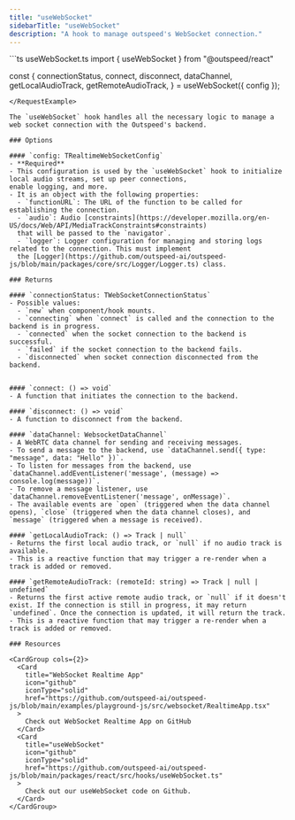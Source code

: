 ```yaml
---
title: "useWebSocket"
sidebarTitle: "useWebSocket"
description: "A hook to manage outspeed's WebSocket connection."
---
```


<RequestExample>
```ts useWebSocket.ts
import { useWebSocket } from "@outspeed/react"

const {
    connectionStatus,
    connect,
    disconnect,
    dataChannel,
    getLocalAudioTrack,
    getRemoteAudioTrack,
} = useWebSocket({
  config
});

```
</RequestExample>

The `useWebSocket` hook handles all the necessary logic to manage a web socket connection with the Outspeed's backend.

### Options

#### `config: TRealtimeWebSocketConfig`
- **Required**
- This configuration is used by the `useWebSocket` hook to initialize local audio streams, set up peer connections,
enable logging, and more.
- It is an object with the following properties:
  - `functionURL`: The URL of the function to be called for establishing the connection.
  - `audio`: Audio [constraints](https://developer.mozilla.org/en-US/docs/Web/API/MediaTrackConstraints#constraints) 
  that will be passed to the `navigator`.
  - `logger`: Logger configuration for managing and storing logs related to the connection. This must implement
  the [Logger](https://github.com/outspeed-ai/outspeed-js/blob/main/packages/core/src/Logger/Logger.ts) class.

### Returns

#### `connectionStatus: TWebSocketConnectionStatus`
- Possible values:
  - `new` when component/hook mounts.
  - `connecting` when `connect` is called and the connection to the backend is in progress.
  - `connected` when the socket connection to the backend is successful.
  - `failed` if the socket connection to the backend fails.
  - `disconnected` when socket connection disconnected from the backend.


#### `connect: () => void`
- A function that initiates the connection to the backend.

#### `disconnect: () => void`
- A function to disconnect from the backend.

#### `dataChannel: WebsocketDataChannel`
- A WebRTC data channel for sending and receiving messages.
- To send a message to the backend, use `dataChannel.send({ type: "message", data: "Hello" })`.
- To listen for messages from the backend, use `dataChannel.addEventListener('message', (message) => console.log(message))`.
- To remove a message listener, use `dataChannel.removeEventListener('message', onMessage)`.
- The available events are `open` (triggered when the data channel opens), `close` (triggered when the data channel closes), and `message` (triggered when a message is received).

#### `getLocalAudioTrack: () => Track | null`
- Returns the first local audio track, or `null` if no audio track is available.
- This is a reactive function that may trigger a re-render when a track is added or removed.

#### `getRemoteAudioTrack: (remoteId: string) => Track | null | undefined`
- Returns the first active remote audio track, or `null` if it doesn't exist. If the connection is still in progress, it may return `undefined`. Once the connection is updated, it will return the track.
- This is a reactive function that may trigger a re-render when a track is added or removed.

### Resources

<CardGroup cols={2}>
  <Card
    title="WebSocket Realtime App"
    icon="github"
    iconType="solid"
    href="https://github.com/outspeed-ai/outspeed-js/blob/main/examples/playground-js/src/websocket/RealtimeApp.tsx"
  >
    Check out WebSocket Realtime App on GitHub
  </Card>
  <Card
    title="useWebSocket"
    icon="github"
    iconType="solid"
    href="https://github.com/outspeed-ai/outspeed-js/blob/main/packages/react/src/hooks/useWebSocket.ts"
  >
    Check out our useWebSocket code on Github.
  </Card>
</CardGroup>